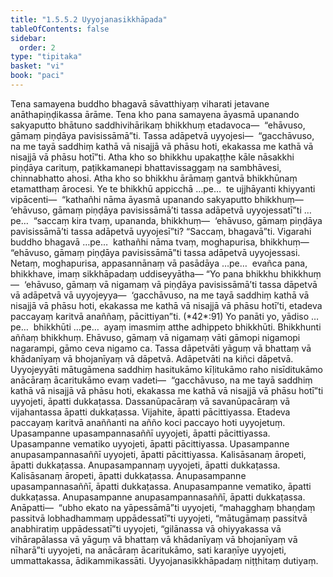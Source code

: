 ```yaml
---
title: "1.5.5.2 Uyyojanasikkhāpada"
tableOfContents: false
sidebar:
  order: 2
type: "tipitaka"
basket: "vi"
book: "paci"
---
```



<DynamicBreadcrumb />

<Division number="274" book="paci" e="ch" v="2" p="124">

<Paragraph number="880" book="paci">
Tena samayena buddho bhagavā sāvatthiyaṃ viharati jetavane anāthapiṇḍikassa ārāme. Tena kho pana samayena āyasmā upanando sakyaputto bhātuno saddhivihārikaṃ bhikkhuṃ etadavoca—  “ehāvuso, gāmaṃ piṇḍāya pavisissāmā”ti. Tassa adāpetvā uyyojesi—  “gacchāvuso, na me tayā saddhiṃ kathā vā nisajjā vā phāsu hoti, ekakassa me kathā vā nisajjā vā phāsu hotī”ti. Atha kho so bhikkhu upakaṭṭhe kāle nāsakkhi piṇḍāya carituṃ, paṭikkamanepi bhattavissaggaṃ na sambhāvesi, chinnabhatto ahosi.
</Paragraph>

<Paragraph number="881" book="paci">
Atha kho so bhikkhu ārāmaṃ gantvā bhikkhūnaṃ etamatthaṃ ārocesi. Ye te bhikkhū appicchā …pe…  te ujjhāyanti khiyyanti vipācenti—  “kathañhi nāma āyasmā upanando sakyaputto bhikkhuṃ—  ‘ehāvuso, gāmaṃ piṇḍāya pavisissāmā’ti tassa adāpetvā uyyojessatī”ti …pe…  “saccaṃ kira tvaṃ, upananda, bhikkhuṃ—  ‘ehāvuso, gāmaṃ piṇḍāya pavisissāmā’ti tassa adāpetvā uyyojesī”ti? “Saccaṃ, bhagavā”ti. Vigarahi buddho bhagavā …pe…  kathañhi nāma tvaṃ, moghapurisa, bhikkhuṃ—  “ehāvuso, gāmaṃ piṇḍāya pavisissāmā”ti tassa adāpetvā uyyojessasi. Netaṃ, moghapurisa, appasannānaṃ vā pasādāya …pe…  evañca pana, bhikkhave, imaṃ sikkhāpadaṃ uddiseyyātha—
</Paragraph>

</Division>
<Division number="275" book="paci" e="ch" v="2" p="125">

<Paragraph number="882" book="paci">
<Emphasis>“Yo pana bhikkhu bhikkhuṃ—  ‘ehāvuso, gāmaṃ vā nigamaṃ vā piṇḍāya pavisissāmā’ti tassa dāpetvā vā adāpetvā vā uyyojeyya—  ‘gacchāvuso, na me tayā saddhiṃ kathā vā nisajjā vā phāsu hoti, ekakassa me kathā vā nisajjā vā phāsu hotī’ti, etadeva paccayaṃ karitvā anaññaṃ, pācittiyan”</Emphasis>ti. (*42*:<Emphasis>91</Emphasis>)
</Paragraph>

</Division>
<Division number="276" book="paci" e="ch" v="2" p="125">

<Paragraph number="883" book="paci">
<Emphasis>Yo panā</Emphasis>ti yo, yādiso …pe…  <Emphasis>bhikkhū</Emphasis>ti …pe…  ayaṃ imasmiṃ atthe adhippeto bhikkhūti.
</Paragraph>

<Paragraph number="884" book="paci">
<Emphasis>Bhikkhun</Emphasis>ti aññaṃ bhikkhuṃ.
</Paragraph>

<Paragraph number="885" book="paci">
<Emphasis>Ehāvuso, gāmaṃ vā nigamaṃ vā</Emphasis>ti gāmopi nigamopi nagarampi, gāmo ceva nigamo ca.
</Paragraph>

<Paragraph number="886" book="paci">
<Emphasis>Tassa dāpetvā</Emphasis>ti yāguṃ vā bhattaṃ vā khādanīyaṃ vā bhojanīyaṃ vā dāpetvā.
</Paragraph>

<Paragraph number="887" book="paci">
<Emphasis>Adāpetvā</Emphasis>ti na kiñci dāpetvā.
</Paragraph>

<Paragraph number="888" book="paci">
<Emphasis>Uyyojeyyā</Emphasis>ti mātugāmena saddhiṃ hasitukāmo kīḷitukāmo raho nisīditukāmo anācāraṃ ācaritukāmo evaṃ vadeti—  “gacchāvuso, na me tayā saddhiṃ kathā vā nisajjā vā phāsu hoti, ekakassa me kathā vā nisajjā vā phāsu hotī”ti uyyojeti, āpatti dukkaṭassa. Dassanūpacāraṃ vā savanūpacāraṃ vā vijahantassa āpatti dukkaṭassa. Vijahite, āpatti pācittiyassa.
</Paragraph>

<Paragraph number="889" book="paci">
<Emphasis>Etadeva paccayaṃ karitvā anaññan</Emphasis>ti na añño koci paccayo hoti uyyojetuṃ.
</Paragraph>

</Division>
<Division number="277" book="paci" e="ch" v="2" p="126">

<Paragraph number="890" book="paci">
Upasampanne upasampannasaññī uyyojeti, āpatti pācittiyassa. Upasampanne vematiko uyyojeti, āpatti pācittiyassa. Upasampanne anupasampannasaññī uyyojeti, āpatti pācittiyassa.
</Paragraph>

<Paragraph number="891" book="paci">
Kalisāsanaṃ āropeti, āpatti dukkaṭassa. Anupasampannaṃ uyyojeti, āpatti dukkaṭassa. Kalisāsanaṃ āropeti, āpatti dukkaṭassa. Anupasampanne upasampannasaññī, āpatti dukkaṭassa. Anupasampanne vematiko, āpatti dukkaṭassa. Anupasampanne anupasampannasaññī, āpatti dukkaṭassa.
</Paragraph>

</Division>
<Division number="278" book="paci" e="ch" v="2" p="126">

<Paragraph number="892" book="paci">
Anāpatti—  “ubho ekato na yāpessāmā”ti uyyojeti, “mahagghaṃ bhaṇḍaṃ passitvā lobhadhammaṃ uppādessatī”ti uyyojeti, “mātugāmaṃ passitvā anabhiratiṃ uppādessatī”ti uyyojeti, “gilānassa vā ohiyyakassa vā vihārapālassa vā yāguṃ vā bhattaṃ vā khādanīyaṃ vā bhojanīyaṃ vā nīharā”ti uyyojeti, na anācāraṃ ācaritukāmo, sati karaṇīye uyyojeti, ummattakassa, ādikammikassāti.

</Paragraph>
</Division>

<Paragraph number="893" type="center" book="paci">
Uyyojanasikkhāpadaṃ niṭṭhitaṃ dutiyaṃ.
</Paragraph>